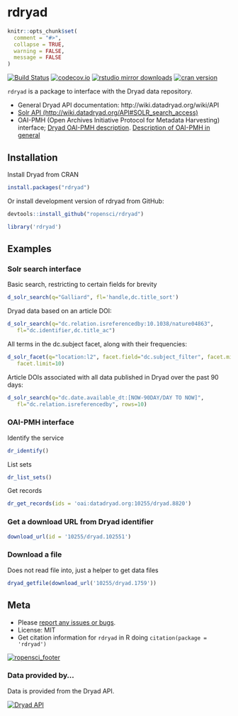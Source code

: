 rdryad
======

```r
knitr::opts_chunk$set(
  comment = "#>",
  collapse = TRUE,
  warning = FALSE,
  message = FALSE
)
```

[![Build Status](https://api.travis-ci.org/ropensci/rdryad.png)](https://travis-ci.org/ropensci/rdryad)
[![codecov.io](https://codecov.io/github/ropensci/rdryad/coverage.svg?branch=rdryad)](https://codecov.io/github/ropensci/rdryad?branch=rdryad)
[![rstudio mirror downloads](http://cranlogs.r-pkg.org/badges/rdryad)](https://github.com/metacran/cranlogs.app)
[![cran version](http://www.r-pkg.org/badges/version/rdryad)](http://cran.rstudio.com/web/packages/rdryad)

`rdryad` is a package to interface with the Dryad data repository.

* General Dryad API documentation: http://wiki.datadryad.org/wiki/API
* [Solr API (http://wiki.datadryad.org/API#SOLR_search_access)](http://wiki.datadryad.org/API#SOLR_search_access)
* OAI-PMH (Open Archives Initiative Protocol for Metadata Harvesting) interface; [Dryad OAI-PMH description](http://wiki.datadryad.org/API#OAI-PMH). [Description of OAI-PMH in general](http://en.wikipedia.org/wiki/Open_Archives_Initiative_Protocol_for_Metadata_Harvesting)

## Installation

Install Dryad from CRAN

```r
install.packages("rdryad")
```

Or install development version of rdryad from GitHub:

```r
devtools::install_github("ropensci/rdryad")
```

```r
library('rdryad')
```

## Examples

### Solr search interface

Basic search, restricting to certain fields for brevity

```r
d_solr_search(q="Galliard", fl='handle,dc.title_sort')
```

Dryad data based on an article DOI:

```r
d_solr_search(q="dc.relation.isreferencedby:10.1038/nature04863",
   fl="dc.identifier,dc.title_ac")
```

All terms in the dc.subject facet, along with their frequencies:

```r
d_solr_facet(q="location:l2", facet.field="dc.subject_filter", facet.minCount=1,
   facet.limit=10)
```

Article DOIs associated with all data published in Dryad over the past 90 days:

```r
d_solr_search(q="dc.date.available_dt:[NOW-90DAY/DAY TO NOW]",
   fl="dc.relation.isreferencedby", rows=10)
```

### OAI-PMH interface

Identify the service

```r
dr_identify()
```

List sets

```r
dr_list_sets()
```

Get records

```r
dr_get_records(ids = 'oai:datadryad.org:10255/dryad.8820')
```

### Get a download URL from Dryad identifier

```r
download_url(id = '10255/dryad.102551')
```

### Download a file

Does not read file into, just a helper to get data files

```r
dryad_getfile(download_url('10255/dryad.1759'))
```


## Meta

* Please [report any issues or bugs](https://github.com/ropensci/rdryad/issues).
* License: MIT
* Get citation information for `rdryad` in R doing `citation(package = 'rdryad')`

[![ropensci_footer](http://ropensci.org/public_images/github_footer.png)](http://ropensci.org)

### Data provided by...

Data is provided from the Dryad API.

<a href="http://wiki.datadryad.org/Data_Access"><img src="http://wiki.datadryad.org/wg/dryad/images/b/bc/Dryad_web_banner_small_v4.jpg" alt="Dryad API" /></a>
